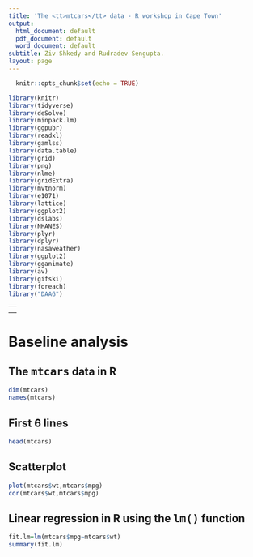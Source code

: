 ---
title: 'The <tt>mtcars</tt> data - R workshop in Cape Town'
output:
  html_document: default
  pdf_document: default
  word_document: default
subtitle: Ziv Shkedy and Rudradev Sengupta.
layout: page
---

```{r setup, include=FALSE}
  knitr::opts_chunk$set(echo = TRUE) 

library(knitr)
library(tidyverse)
library(deSolve)
library(minpack.lm)
library(ggpubr)
library(readxl)
library(gamlss)
library(data.table)
library(grid)
library(png)
library(nlme)
library(gridExtra)
library(mvtnorm)
library(e1071)
library(lattice)
library(ggplot2)
library(dslabs)
library(NHANES)
library(plyr)
library(dplyr)
library(nasaweather)
library(ggplot2)
library(gganimate)
library(av)
library(gifski)
library(foreach)
library("DAAG")
```


---
<!-- output: html_document -->
<!--   use_bookdown: TRUE -->
--- 



# Baseline analysis

## The <tt>mtcars</tt> data in R

```{r}
dim(mtcars)
names(mtcars)
```

## First 6 lines

```{r}
head(mtcars)
```

## Scatterplot


```{r}
plot(mtcars$wt,mtcars$mpg)
cor(mtcars$wt,mtcars$mpg)
```

## Linear regression in R using the <tt>lm()</tt> function

```{r}
fit.lm=lm(mtcars$mpg~mtcars$wt)
summary(fit.lm)
```


